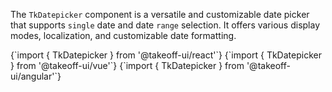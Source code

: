 
The `TkDatepicker` component is a versatile and customizable date picker that supports `single` date and date `range` selection. It offers various display modes, localization, and customizable date formatting. 

<Tabs>
  <TabItem value="react" label="React" default>
    <CodeBlock
      language="jsx"
      showLineNumbers>
      {`import { TkDatepicker } from '@takeoff-ui/react'`}
    </CodeBlock>
  </TabItem>
  <TabItem value="vue" label="Vue">
    <CodeBlock
      language="jsx"
      showLineNumbers>
      {`import { TkDatepicker } from '@takeoff-ui/vue'`}
    </CodeBlock>
  </TabItem>
  <TabItem value="angular" label="Angular">
    <CodeBlock
      language="jsx"
      showLineNumbers>
      {`import { TkDatepicker } from '@takeoff-ui/angular'`}
    </CodeBlock>
  </TabItem>
</Tabs>